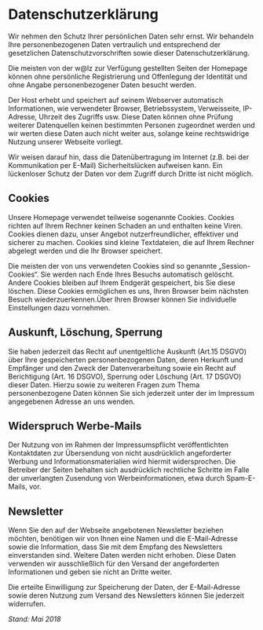 # Datenschutzerklärung

Wir nehmen den Schutz Ihrer persönlichen Daten sehr ernst. Wir behandeln Ihre
personenbezogenen Daten vertraulich und entsprechend der gesetzlichen
Datenschutzvorschriften sowie dieser Datenschutzerklärung.

Die meisten von der w@lz zur Verfügung gestellten Seiten der Homepage können
ohne persönliche Registrierung und Offenlegung der Identität und ohne Angabe
personenbezogener Daten besucht werden.

Der Host erhebt und speichert auf seinem Webserver automatisch Informationen,
wie verwendeter Browser, Betriebssystem, Verweisseite, IP-Adresse, Uhrzeit des
Zugriffs usw. Diese Daten können ohne Prüfung weiterer Datenquellen keinen
bestimmten Personen zugeordnet werden und wir werten diese Daten auch nicht
weiter aus, solange keine rechtswidrige Nutzung unserer Webseite vorliegt.

Wir weisen darauf hin, dass die Datenübertragung im Internet (z.B. bei der
Kommunikation per E-Mail) Sicherheitslücken aufweisen kann. Ein lückenloser
Schutz der Daten vor dem Zugriff durch Dritte ist nicht möglich.

## Cookies

Unsere Homepage verwendet teilweise sogenannte Cookies. Cookies richten auf
Ihrem Rechner keinen Schaden an und enthalten keine Viren. Cookies dienen dazu,
unser Angebot nutzerfreundlicher, effektiver und sicherer zu machen. Cookies
sind kleine Textdateien, die auf Ihrem Rechner abgelegt werden und die Ihr
Browser speichert.

Die meisten der von uns verwendeten Cookies sind so genannte „Session-Cookies“.
Sie werden nach Ende Ihres Besuchs automatisch gelöscht. Andere Cookies bleiben
auf Ihrem Endgerät gespeichert, bis Sie diese löschen. Diese Cookies ermöglichen
es uns, Ihren Browser beim nächsten Besuch wiederzuerkennen.Über Ihren Browser
können Sie individuelle Einstellungen dazu vornehmen.

## Auskunft, Löschung, Sperrung

Sie haben jederzeit das Recht auf unentgeltliche Auskunft (Art.15 DSGVO) über
Ihre gespeicherten personenbezogenen Daten, deren Herkunft und Empfänger und den
Zweck der Datenverarbeitung sowie ein Recht auf Berichtigung (Art. 16 DSGVO),
Sperrung oder Löschung (Art. 17 DSGVO) dieser Daten. Hierzu sowie zu weiteren
Fragen zum Thema personenbezogene Daten können Sie sich jederzeit unter der im
Impressum angegebenen Adresse an uns wenden.

## Widerspruch Werbe-Mails

Der Nutzung von im Rahmen der Impressumspflicht veröffentlichten Kontaktdaten
zur Übersendung von nicht ausdrücklich angeforderter Werbung und
Informationsmaterialien wird hiermit widersprochen. Die Betreiber der Seiten
behalten sich ausdrücklich rechtliche Schritte im Falle der unverlangten
Zusendung von Werbeinformationen, etwa durch Spam-E-Mails, vor.

## Newsletter

Wenn Sie den auf der Webseite angebotenen Newsletter beziehen möchten, benötigen
wir von Ihnen eine Namen und die E-Mail-Adresse sowie die Information, dass Sie
mit dem Empfang des Newsletters einverstanden sind. Weitere Daten werden nicht
erhoben. Diese Daten verwenden wir ausschließlich für den Versand der
angeforderten Informationen und geben sie nicht an Dritte weiter.

Die erteilte Einwilligung zur Speicherung der Daten, der E-Mail-Adresse sowie
deren Nutzung zum Versand des Newsletters können Sie jederzeit widerrufen.

_Stand: Mai 2018_
